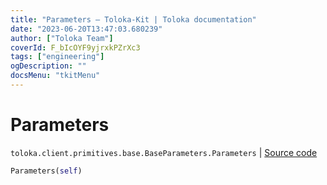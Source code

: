 ```yaml
---
title: "Parameters — Toloka-Kit | Toloka documentation"
date: "2023-06-20T13:47:03.680239"
author: ["Toloka Team"]
coverId: F_bIcOYF9yjrxkPZrXc3
tags: ["engineering"]
ogDescription: ""
docsMenu: "tkitMenu"
---
```


# Parameters

`toloka.client.primitives.base.BaseParameters.Parameters` | [Source code](https://github.com/Toloka/toloka-kit/blob/v1.2.0/src/client/primitives/base.py#L424)

```python
Parameters(self)
```